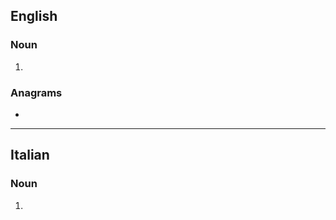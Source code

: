 ==English==

===Noun===
{{head|en|noun form}}

# {{plural of|en|pentimento}}

===Anagrams===
* {{anagrams|en|a=eeiimnnptt|impenitent}}

----

==Italian==

===Noun===
{{head|it|noun plural form|g=m}}

# {{plural of|it|pentimento}}